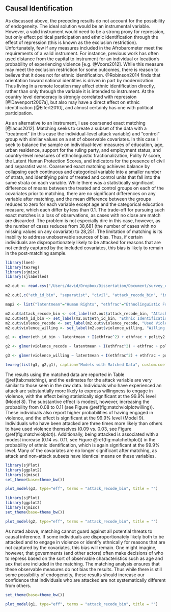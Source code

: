 ## Causal Identification {#causal}

As discussed above, the preceding results do not account for the possibility of endogeneity. The ideal solution would be an instrumental variable. However, a valid instrument would need to be a strong proxy for repression, but only effect political participation and ethnic identification through the effect of repression (this is known as the exclusion restriction). Unfortunately, few if any measures included in the Afrobarometer meet the requirements of a valid instrument. For instance, previous work has often used distance from the capital to instrument for an individual or location's probability of experiencing violence [e.g. @Voors2012]. While this measure may meet the exclusion restriction for some outcomes, there is reason to believe that it does not for ethnic identification. @Robinson2014 finds that orientation toward national identities is driven in part by modernization. Thus living in a remote location may affect ethnic identification directly, rather than only through the variable it is intended to instrument. At the country level democracy is strongly correlated with repression [@Davenport2007a], but also may have a direct effect on ethnic identification [@Eifert2010], and almost certainly has one with political participation.

As an alternative to an instrument, I use coarsened exact matching [@Iacus2012]. Matching seeks to create a subset of the data with a "treatment" (in this case the individual-level attack variable) and "control" group with similar values on a set of observable covariates. In this case I seek to balance the sample on individual-level measures of education, age, urban residence, support for the ruling party, and employment status, and country-level measures of ethnolinguistic fractionalization, Polity IV score, the Latent Human Protection Scores, and indicators for the presence of civil and separatist wars. Coarsened exact matching achieves balance by collapsing each continuous and categorical variable into a smaller number of strata, and identifying pairs of treated and control units that fall into the same strata on each variable. While there was a statistically significant difference of means between the treated and control groups on each of the covariates prior to matching, there are no significant differences on any variable after matching, and the mean difference between the groups reduces to zero for each variable except age and the categorical education measure, which each differ by less than 0.1. The trade-off for pursuing such exact matches is a loss of observations, as cases with no close are match are discarded. The problem is not especially dire in this case, however, as the number of cases reduces from 38,681 (the number of cases with no missing values on any covariate) to 28,251. The limitation of matching is its inability to address unobservable sources of bias. Thus, if certain individuals are disproportionately likely to be attacked for reasons that are not entirely captured by the included covariates, this bias is likely to remain in the post-matching sample.

```r
library(lme4)
library(texreg)
library(sjmisc)
library(sjlabelled)

m2.out <- read.csv("/Users/david/Dropbox/Dissertation/Document/survey_chapter/survey_data/cem_data.csv")

m2.out[,c("eth_id_bin", "separatist", "civil", "attack_recode_bin", "intim_recode_bin", "employment_recode", "primary", "urban_recode", "ruling_supporter", "sex")] <- lapply(m2.out[,c("eth_id_bin", "separatist", "civil", "attack_recode_bin", "intim_recode_bin", "employment_recode", "primary", "urban_recode", "ruling_supporter", "sex")], as.factor)

map2 <- list("latentmean"="Human Rights", "ethfrac"="Ethnolinguistic Fractionalization", "I(ethfrac^2)"="Ethnolinguistic Fractionalization$^{2}$", "polity2"="Polity", "civil2"="Civil War", "separatist2"="Separatist War", "attack_recode_bin1"="Attacked", "intim_recode_bin2"="Intimidated", "employment_recode2"="Employed", "primary2"="Primary Education", "urban_recode2"="Urban", "ruling_supporter2"="Ruling Party Supporter", "lage"="Age", "sex2"="Female")

m2.out$attack_recode_bin <- set_label(m2.out$attack_recode_bin, "Attacked")
m2.out$eth_id_bin <- set_label(m2.out$eth_id_bin, "Ethnic Identification")
m2.out$violence_recode <- set_label(m2.out$violence_recode, "Used Violence")
m2.out$violence_willing <- set_label(m2.out$violence_willing, "Willing to Use Violence")

g1 <- glmer(eth_id_bin ~ latentmean + I(ethfrac^2) + ethfrac + polity2 + separatist + civil + attack_recode_bin + intim_recode_bin  + employment_recode + primary + urban_recode + ruling_supporter + lage + sex +  (1 | Country / Ethnic), data=m2.out, family=binomial("logit"))

g2 <- glmer(violence_recode ~ latentmean + I(ethfrac^2) + ethfrac + polity2 + separatist + civil + attack_recode_bin + intim_recode_bin  + employment_recode + primary + urban_recode + ruling_supporter + lage + sex +  (1 | Country / Ethnic), data=m2.out, family=binomial("logit"))

g3 <- glmer(violence_willing ~ latentmean + I(ethfrac^2) + ethfrac + polity2 + separatist + civil + attack_recode_bin + intim_recode_bin  + employment_recode + primary + urban_recode + ruling_supporter + lage + sex +  (1 | Country / Ethnic), data=m2.out, family=binomial("logit"))

texreg(list(g3, g2,g1), caption="Models with Matched Data", custom.coef.map=map2, custom.model.names=c("M8 Violence (Willing)", "M9 Violence (Used)", "M10 Ethnic ID"), label="tab:matching")
```

The results using the matched data are reported in Table \@ref(tab:matching), and the estimates for the attack variable are very similar to those seen in the raw data. Individuals who have experienced an attack are substantially more likely to express willingness to engage in violence, with the effect being statistically significant at the 99.9% level (Model 8). The substantive effect is modest, however, increasing the probability from 0.08 to 0.11 (see Figure \@ref(fig:matchviolplotwilling)). These individuals also report higher probabilities of having engaged in violence, and the effect is significant at the 99.9% level (Model 9). Individuals who have been attacked are three times more likely than others to have used violence themselves (0.09 vs. 0.03, see Figure \@ref(fig:matchviolplot)). Additionally, being attacked is associated with a modest increase (0.14 vs. 0.11, see Figure \@ref(fig:matchethplot)) in the probability of ethnic identification, which is again significant at the 99.9% level. Many of the covariates are no longer significant after matching, as attack and non-attack subsets have identical means on these variables.

```r
library(sjPlot)
library(ggplot2)
library(sjmisc)
set_theme(base=theme_bw())

plot_model(g3, type="eff", terms = "attack_recode_bin", title = "")
```

```r
library(sjPlot)
library(ggplot2)
library(sjmisc)
set_theme(base=theme_bw())

plot_model(g2, type="eff", terms = "attack_recode_bin", title = "")
```

As noted above, matching cannot guard against all potential threats to causal inference. If some individuals are disproportionately likely both to be attacked and to engage in violence or identify ethnically for reasons that are not captured by the covariates, this bias will remain. One might imagine, however, that governments (and other actors) often make decisions of who to repress based on the sort of observable characteristics such as age and sex that are included in the matching. The matching analysis ensures that these observable measures do not bias the results. Thus while there is still some possibility of endogeneity, these results should increase our confidence that individuals who are attacked are not systematically different from others.

```r
set_theme(base=theme_bw())

plot_model(g1, type="eff", terms = "attack_recode_bin", title = "")
```
